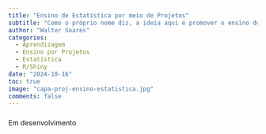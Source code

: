 ```yaml
---
title: "Ensino de Estatística por meio de Projetos"
subtitle: "Como o próprio nome diz, a ideia aqui é promover o ensino de Estatística, alinhado à BNCC, utilizando a metodologia de projetos. Nesse caso, os estudantes são estimulados a desenvolver uma pesquisa e, ao longo de todo o processo são apresentados os conceitos estatísticos."
author: "Walter Soares"
categories:
  - Aprendizagem
  - Ensino por Projetos
  - Estatística
  - R/Shiny
date: "2024-10-16"
toc: true
image: "capa-proj-ensino-estatistica.jpg"
comments: false
---
```


### 

Em desenvolvimento
